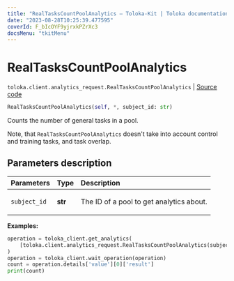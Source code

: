 ```yaml
---
title: "RealTasksCountPoolAnalytics — Toloka-Kit | Toloka documentation"
date: "2023-08-28T10:25:39.477595"
coverId: F_bIcOYF9yjrxkPZrXc3
docsMenu: "tkitMenu"
---
```


# RealTasksCountPoolAnalytics

`toloka.client.analytics_request.RealTasksCountPoolAnalytics` | [Source code](https://github.com/Toloka/toloka-kit/blob/v1.2.1/src/client/analytics_request.py#L68)

```python
RealTasksCountPoolAnalytics(self, *, subject_id: str)
```

Counts the number of general tasks in a pool.

Note, that `RealTasksCountPoolAnalytics` doesn't take into account control and training tasks, and task overlap.

## Parameters description

| Parameters | Type | Description |
| :----------| :----| :-----------|
`subject_id`|**str**|<p>The ID of a pool to get analytics about.</p>

**Examples:**

```python
operation = toloka_client.get_analytics(
    [toloka.client.analytics_request.RealTasksCountPoolAnalytics(subject_id='1084779')]
)
operation = toloka_client.wait_operation(operation)
count = operation.details['value'][0]['result']
print(count)
```